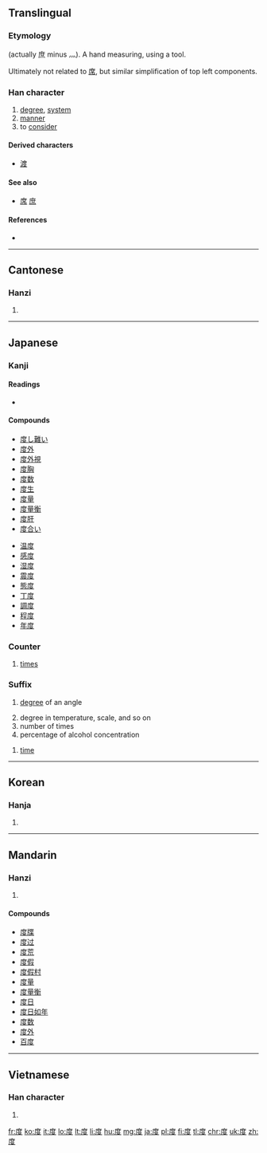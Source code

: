 {{also|廓|席}}
==Translingual==
{{stroke_order|strokes=9}}

===Etymology===
{{Han compound|庶|又|ls=ic}} (actually 庶 minus 灬). A hand measuring, using a tool.

Ultimately not related to [[席]], but similar simplification of top left components.

===Han character===
{{Han char|rn=53|rad=广|as=06|sn=9|four=0024<sub>7</sub>|canj=戈廿水 (ITE)|ids=⿸[[广]]⿱[[廿]][[又]]}}

# [[degree]], [[system]]
# [[manner]]
# to [[consider]]

====Derived characters====
* [[渡]]

====See also====
* [[席]] [[庶]]

====References====
* {{Han ref|kx=0345.260|dkj=09313|dj=0655.150|hdz=20880.060|uh=5EA6|ud=24230|bh=ABD7|bd=43991}}

----

==Cantonese==

===Hanzi===
{{yue-hanzi|jyut=dou6|y=dou6}}

# {{defn|lang=yue|sort=广06}}

----

==Japanese==

===Kanji===
{{ja-kanji|grade=3|rs=广06}}

====Readings====
* {{ja-readings|on=[[たく]] (taku)|toon=[[ど]] (do)|kanon=[[と]] (to)|kun=[[たび]] (tabi), [[はかる]] (hakaru), [[めもり]] (memori)}}

====Compounds====
{{top2}}
* [[度し難い]]
* [[度外]]
* [[度外視]]
* [[度胸]]
* [[度数]]
* [[度生]]
* [[度量]]
* [[度量衡]]
* [[度肝]]
* [[度合い]]
{{mid2}}
* [[温度]]
* [[感度]]
* [[湿度]]
* [[震度]]
* [[態度]]
* [[丁度]]
* [[調度]]
* [[程度]]
* [[年度]]
{{bottom}}

===Counter===
{{ja-pos|k|counter|hira=たび|rom=-tabi|hidx=たび}}
# [[time]]s

===Suffix===
{{ja-pos|k|suffix|hira=ど|rom=-do|hidx=と'}}
# {{context|geometry|lang=ja|sort=と'}} [[degree]] of an angle
# degree in temperature, scale, and so on
# number of times
# percentage of alcohol concentration

{{ja-pos|k|suffix|hira=たび|rom=-tabi}}
# [[time]]

----

==Korean==

===Hanja===
{{ko-hanja|hangeul=[[도]], [[탁]]|rv=do, tak|mr=to, t'ak}}

# {{defn|lang=ko|sort=广06}}

----

==Mandarin==

===Hanzi===
{{cmn-hanzi|pin=[[dù]] ([[du4]])|wg=tu<sup>4</sup>}}

# {{defn|lang=cmn|sort=广06}}

====Compounds====
* [[度牒]]
* [[度过]]
* [[度荒]]
* [[度假]]
* [[度假村]]
* [[度量]]
* [[度量衡]]
* [[度日]]
* [[度日如年]]
* [[度数]]
* [[度外]]
* [[百度]]

----

==Vietnamese==

===Han character===
{{vi-hantu|[[độ]], [[dạc]], [[đác]], [[đạc]], [[đọ]], [[đủ]], [[đù]], [[dác]], [[đo]], [[đồ]], [[đợ]]|rs=广06}}

# {{defn|lang=vi|sort=广06}}

[[fr:度]]
[[ko:度]]
[[it:度]]
[[lo:度]]
[[lt:度]]
[[li:度]]
[[hu:度]]
[[mg:度]]
[[ja:度]]
[[pl:度]]
[[fi:度]]
[[tl:度]]
[[chr:度]]
[[uk:度]]
[[zh:度]]